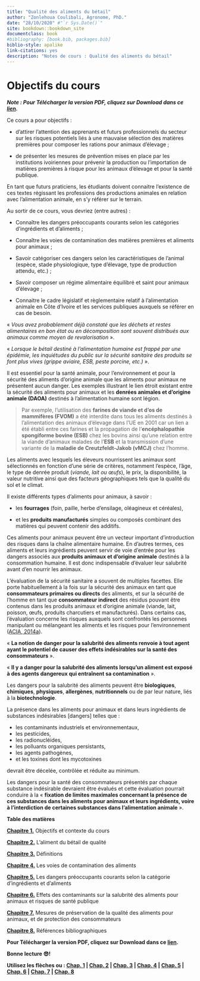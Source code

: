 ```yaml
--- 
title: "Qualité des aliments du bétail"
author: "Zonlehoua Coulibali, Agronome, PhD."
date: "28/10/2020" #"`r Sys.Date()`"
site: bookdown::bookdown_site
documentclass: book
#bibliography: [book.bib, packages.bib]
biblio-style: apalike
link-citations: yes
description: "Notes de cours : Qualité des aliments du bétail"
---
```


# Objectifs du cours

_**Note : Pour Télécharger la version PDF, cliquez sur Download dans ce [lien](https://github.com/rgoals/Qualite/blob/master/Qualite.pdf).**_

Ce cours a pour objectifs :

-	d’attirer l’attention des apprenants et futurs professionnels du secteur sur les risques potentiels liés à une mauvaise sélection des matières premières pour composer les rations pour animaux d’élevage ; 

-	de présenter les mesures de prévention mises en place par les institutions ivoiriennes pour prévenir la production ou l’importation de matières premières à risque pour les animaux d’élevage et pour la santé publique. 

En tant que futurs praticiens, les étudiants doivent connaitre l’existence de ces textes régissant les professions des productions animales en relation avec l’alimentation animale, en s’y référer sur le terrain.

Au sortir de ce cours, vous devriez (entre autres) :

- Connaître les dangers préoccupants courants selon les catégories d’ingrédients et d’aliments ;

- Connaître les voies de contamination des matières premières et aliments pour animaux ;

- Savoir catégoriser ces dangers selon les caractéristiques de l’animal (espèce, stade physiologique, type d’élevage, type de production attendu, etc.) ;

- Savoir composer un régime alimentaire équilibré et saint pour animaux d’élevage ;

- Connaitre le cadre législatif et règlementaire relatif à l’alimentation animale en Côte d’Ivoire et les services publiques auxquels se référer en cas de besoin.

« _Vous avez probablement déjà constaté que les déchets et restes alimentaires en bon état ou en décomposition sont souvent distribués aux animaux comme moyen de revalorisation_ ».

« _Lorsque le bétail destiné à l'alimentation humaine est frappé par une épidémie, les inquiétudes du public sur la sécurité sanitaire des produits se font plus vives (grippe aviaire, ESB, peste porcine, etc.)_ ».

Il est essentiel pour la santé animale, pour l’environnement et pour la sécurité des aliments d’origine animale que les aliments pour animaux ne présentent aucun danger. Les exemples illustrant le lien étroit existant entre la sécurité des aliments pour animaux et les **denrées animales et d'origine animale (DAOA)** destinés à l'alimentation humaine sont légion.

>  Par exemple, l’utilisation  des **farines de viande et d’os de mammifères (FVOM)** a été interdite dans tous les aliments destinés à l’alimentation des animaux d’élevage dans l'UE en 2001 car un lien a été établi entre ces farines et la propagation de l’**encéphalopathie spongiforme bovine (ESB)** chez les bovins ainsi qu'une relation entre la viande d'animaux malades de l’**ESB** et la transmission d'une variante de la **maladie de Creutzfeldt-Jakob (vMCJ)** chez l’homme.

Les aliments avec lesquels les éleveurs nourrissent les animaux sont sélectionnés en fonction d'une série de critères, notamment l’espèce, l’âge, le type de denrée produit (_viande, lait ou œufs_), le prix, la disponibilité, la valeur nutritive ainsi que des facteurs géographiques tels que la qualité du sol et le climat. 

Il existe différents types d'aliments pour animaux, à savoir :

-	les **fourrages** (foin, paille, herbe d'ensilage, oléagineux et céréales),

-	et les **produits manufacturés** simples ou composés combinant des matières qui peuvent contenir des additifs.

Ces aliments pour animaux peuvent être un vecteur important d’introduction des risques dans la chaîne alimentaire humaine. En d’autres termes, ces aliments et leurs ingrédients peuvent servir de voie d'entrée pour les dangers associés aux **produits animaux et d’origine animale** destinés à la consommation humaine. Il est donc indispensable d’évaluer leur salubrité avant d’en nourrir les animaux. 

L’évaluation de la sécurité sanitaire a souvent de multiples facettes. Elle porte habituellement à la fois sur la sécurité des animaux en tant que **consommateurs primaires ou directs** des aliments, et sur la sécurité de l’homme en tant que **consommateur indirect** des résidus pouvant être contenus dans les produits animaux et d’origine animale (viande, lait, poisson, œufs, produits charcutiers et manufacturés). Dans certains cas, l’évaluation concerne les risques auxquels sont confrontés les personnes manipulant ou mélangeant les aliments et les risques pour l’environnement ([ACIA, 2014a](https://www.inspection.gc.ca/sante-des-animaux/aliments-du-betail/consultations/identification-des-dangers-des-aliments-du-betail/fra/1399399411768/1399399412471#a31)).

« **La notion de danger pour la salubrité des aliments renvoie à tout agent ayant le potentiel de causer des effets indésirables sur la santé des consommateurs** ». 

« **Il y a danger pour la salubrité des aliments lorsqu'un aliment est exposé à des agents dangereux qui entraînent sa contamination** ».

Les dangers pour la salubrité des aliments peuvent être **biologiques**, **chimiques**, **physiques**, **allergènes**, **nutritionnels** ou de par leur nature, liés à la **biotechnologie**.

La présence dans les aliments pour animaux et dans leurs ingrédients de substances indésirables [dangers] telles que :

-	les contaminants industriels et environnementaux, 
-	les pesticides, 
-	les radionucléides, 
-	les polluants organiques persistants, 
-	les agents pathogènes, 
-	et les toxines dont les mycotoxines 

devrait être décelée, contrôlée et réduite au minimum. 

Les dangers pour la santé des consommateurs présentés par chaque substance indésirable devraient être évalués et cette évaluation pourrait conduire à la « **fixation de limites maximales concernant la présence de ces substances dans les aliments pour animaux et leurs ingrédients, voire à l'interdiction de certaines substances dans l'alimentation animale** ».

**Table des matières**

[**Chapitre 1.**](https://git.io/Jk9Ck) Objectifs et contexte du cours

[**Chapitre 2.**](https://git.io/Jk9Cs) L'aliment du bétail de qualité

[**Chapitre 3.**](https://git.io/Jk9Cn) Définitions

[**Chapitre 4.**](https://git.io/Jk9CE) Les voies de contamination des aliments

[**Chapitre 5.**](https://git.io/Jk9C2) Les dangers préoccupants courants selon la catégorie d'ingrédients et d'aliments

[**Chapitre 6.**](https://git.io/Jk9CV) Effets des contaminants sur la salubrité des aliments pour animaux et risques de santé publique

[**Chapitre 7.**](https://git.io/Jk9C6) Mesures de préservation de la qualité des aliments pour animaux, et de protection des consommateurs

[**Chapitre 8.**](https://git.io/Jk9Ci) Références bibliographiques

**Pour Télécharger la version PDF, cliquez sur Download dans ce [lien](https://github.com/rgoals/Qualite/blob/master/Qualite.pdf).**

**Bonne lecture 😎!**


<div align = "center">**Utilisez les flèches ou : [Chap. 1](https://git.io/Jk9Ck) | [Chap. 2](https://git.io/Jk9Cs) | [Chap. 3](https://git.io/Jk9Cn) | [Chap. 4](https://git.io/Jk9CE) | [Chap. 5](https://git.io/Jk9C2) | [Chap. 6](https://git.io/Jk9CV) | [Chap. 7](https://git.io/Jk9C6) | [Chap. 8](https://git.io/Jk9Ci)**</div>